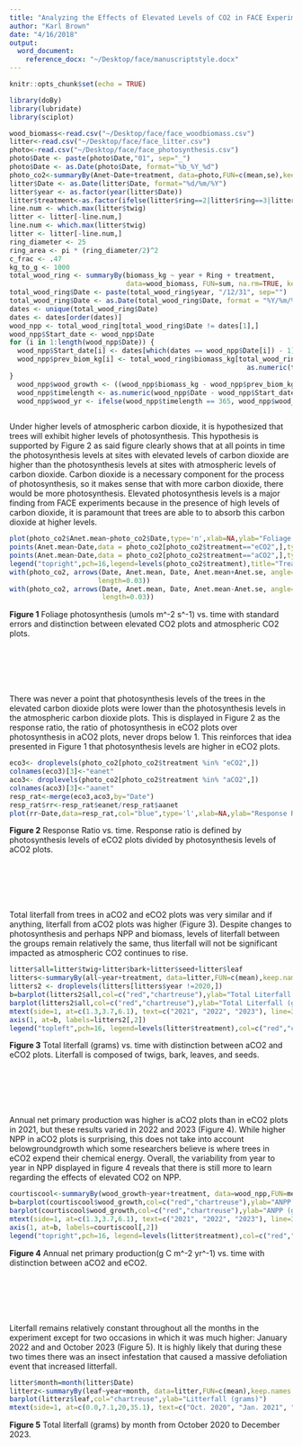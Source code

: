 ```yaml
---
title: "Analyzing the Effects of Elevated Levels of CO2 in FACE Experiments"
author: "Karl Brown"
date: "4/16/2018"
output:
  word_document:
    reference_docx: "~/Desktop/face/manuscriptstyle.docx"
---
```


```r
knitr::opts_chunk$set(echo = TRUE)
```


```r
library(doBy)
library(lubridate)
library(sciplot)

wood_biomass<-read.csv("~/Desktop/face/face_woodbiomass.csv")
litter<-read.csv("~/Desktop/face/face_litter.csv")
photo<-read.csv("~/Desktop/face/face_photosynthesis.csv")
photo$Date <- paste(photo$Date,"01", sep="_")
photo$Date <- as.Date(photo$Date, format="%b_%Y_%d")
photo_co2<-summaryBy(Anet~Date+treatment, data=photo,FUN=c(mean,se),keep.names = TRUE)
litter$Date <- as.Date(litter$Date, format="%d/%m/%Y")
litter$year <- as.factor(year(litter$Date))
litter$treatment<-as.factor(ifelse(litter$ring==2|litter$ring==3|litter$ring==6,"aCO2","eCO2"))
line.num <- which.max(litter$twig)
litter <- litter[-line.num,]
line.num <- which.max(litter$twig)
litter <- litter[-line.num,]
ring_diameter <- 25 
ring_area <- pi * (ring_diameter/2)^2
c_frac <- .47
kg_to_g <- 1000
total_wood_ring <- summaryBy(biomass_kg ~ year + Ring + treatment,
                             data=wood_biomass, FUN=sum, na.rm=TRUE, keep.names = T)
total_wood_ring$Date <- paste(total_wood_ring$year, "/12/31", sep="")
total_wood_ring$Date <- as.Date(total_wood_ring$Date, format = "%Y/%m/%d")
dates <- unique(total_wood_ring$Date)
dates <- dates[order(dates)]
wood_npp <- total_wood_ring[total_wood_ring$Date != dates[1],]
wood_npp$Start_date <- wood_npp$Date
for (i in 1:length(wood_npp$Date)) {
  wood_npp$Start_date[i] <- dates[which(dates == wood_npp$Date[i]) - 1] 
  wood_npp$prev_biom_kg[i] <- total_wood_ring$biomass_kg[total_wood_ring$Ring == wood_npp$Ring[i] &
                                                           as.numeric(total_wood_ring$Date-wood_npp$Start_date[i])==0]
}
  wood_npp$wood_growth <- ((wood_npp$biomass_kg - wood_npp$prev_biom_kg)* c_frac * kg_to_g)/ring_area
  wood_npp$timelength <- as.numeric(wood_npp$Date - wood_npp$Start_date)
  wood_npp$wood_yr <- ifelse(wood_npp$timelength == 365, wood_npp$wood_growth/1, wood_npp$wood_growth/2)
  
```

Under higher levels of atmospheric carbon dioxide, it is hypothesized that trees will exhibit higher levels of photosynthesis. This hypothesis is supported by Figure 2 as said figure clearly shows that at all points in time the photosynthesis levels at sites with elevated levels of carbon dioxide are higher than the photosynthesis levels at sites with atmospheric levels of carbon dioxide. Carbon dioxide is a necessary component for the process of photosynthesis, so it makes sense that with more carbon dioxide, there would be more photosynthesis. Elevated photosynthesis levels is a major finding from FACE experiments because in the presence of high levels of carbon dioxide, it is paramount that trees are able to to absorb this carbon dioxide at higher levels. 

```r
plot(photo_co2$Anet.mean~photo_co2$Date,type='n',xlab=NA,ylab="Foliage Photosynthesis (umols m^-2 s^-1)")
points(Anet.mean~Date,data = photo_co2[photo_co2$treatment=="eCO2",],type='b',col="blue")
points(Anet.mean~Date,data = photo_co2[photo_co2$treatment=="aCO2",],type='b',col="red")
legend("topright",pch=16,legend=levels(photo_co2$treatment),title="Treatment",col=c("red","blue"))
with(photo_co2, arrows(Date, Anet.mean, Date, Anet.mean+Anet.se, angle=90,
                      length=0.03))
with(photo_co2, arrows(Date, Anet.mean, Date, Anet.mean-Anet.se, angle=90,
                       length=0.03))
```

**Figure 1** Foliage photosynthesis (umols m^-2 s^-1) vs. time with standard errors and distinction between elevated CO2 plots and atmospheric CO2 plots. 
\
\
\
\
\
\

There was never a point that photosynthesis levels of the trees in the elevated carbon dioxide plots were lower than the photosynthesis levels in the atmospheric carbon dioxide plots. This is displayed in Figure 2 as the response ratio, the ratio of photosynthesis in eCO2 plots over photosynthesis in aCO2 plots, never drops below 1. This reinforces that idea presented in Figure 1 that photosynthesis levels are higher in eCO2 plots.

```r
eco3<- droplevels(photo_co2[photo_co2$treatment %in% "eCO2",])
colnames(eco3)[3]<-"eanet"
aco3<- droplevels(photo_co2[photo_co2$treatment %in% "aCO2",])
colnames(aco3)[3]<-"aanet"
resp_rat<-merge(eco3,aco3,by="Date")
resp_rat$rr<-resp_rat$eanet/resp_rat$aanet
plot(rr~Date,data=resp_rat,col="blue",type='l',xlab=NA,ylab="Response Ratio (eCO2/aCO2)")
```

**Figure 2** Response Ratio vs. time. Response ratio is defined by photosynthesis levels of eCO2 plots divided by photosynthesis levels of aCO2 plots. 
\
\
\
\
\
\

Total literfall from trees in aCO2 and eCO2 plots was very similar and if anything, literfall from aCO2 plots was higher (Figure 3). Despite changes to photosynthesis and perhaps NPP and biomass, levels of literfall between the groups remain relatively the same, thus literfall will not be significant impacted as atmospheric CO2 continues to rise. 
```r
litter$all=litter$twig+litter$bark+litter$seed+litter$leaf
litters<-summaryBy(all~year+treatment, data=litter,FUN=c(mean),keep.names = TRUE,na.rm=TRUE)
litters2 <- droplevels(litters[litters$year !=2020,])
b=barplot(litters2$all,col=c("red","chartreuse"),ylab="Total Literfall (grams)")
barplot(litters2$all,col=c("red","chartreuse"),ylab="Total Literfall (grams)")
mtext(side=1, at=c(1.3,3.7,6.1), text=c("2021", "2022", "2023"), line=3)
axis(1, at=b, labels=litters2[,2])
legend("topleft",pch=16, legend=levels(litter$treatment),col=c("red","chartreuse"))
```

**Figure 3** Total literfall (grams) vs. time with distinction between aCO2 and eCO2 plots. Literfall is composed of twigs, bark, leaves, and seeds. 
\
\
\
\
\
\

Annual net primary production was higher is aCO2 plots than in eCO2 plots in 2021, but these results varied in 2022 and 2023 (Figure 4). While higher NPP in aCO2 plots is surprising, this does not take into account belowgroundgrowth which some researchers believe is where trees in eCO2 expend their chemical energy. Overall, the variability from year to year in NPP displayed in figure 4 reveals that there is still more to learn regarding the effects of elevated CO2 on NPP.

```r
courtiscool<-summaryBy(wood_growth~year+treatment, data=wood_npp,FUN=mean,keep.names = TRUE,na.rm=TRUE)
b=barplot(courtiscool$wood_growth,col=c("red","chartreuse"),ylab="ANPP (g C m^-2 yr^-1)")
barplot(courtiscool$wood_growth,col=c("red","chartreuse"),ylab="ANPP (g C m^-2 yr^-1)")
mtext(side=1, at=c(1.3,3.7,6.1), text=c("2021", "2022", "2023"), line=3)
axis(1, at=b, labels=courtiscool[,2])
legend("topright",pch=16, legend=levels(litter$treatment),col=c("red","chartreuse"),title="Treatment")
```

**Figure 4** Annual net primary production(g C m^-2 yr^-1) vs. time with distinction between aCO2 and eCO2.
\
\
\
\
\
\

Literfall remains relatively constant throughout all the months in the experiment except for two occasions in which it was much higher: January 2022 and and October 2023 (Figure 5). It is highly likely that during these two times there was an insect infestation that caused a massive defoliation event that increased litterfall.

```r
litter$month=month(litter$Date)
litterz<-summaryBy(leaf~year+month, data=litter,FUN=c(mean),keep.names = TRUE,na.rm=TRUE)
barplot(litterz$leaf,col="chartreuse",ylab="Litterfall (grams)")
mtext(side=1, at=c(0.0,7.1,20,35.1), text=c("Oct. 2020", "Jan. 2021", "Jan2022","Jan. 2023"), line=1,cex=.67)

```

**Figure 5** Total literfall (grams) by month from October 2020 to December 2023.
